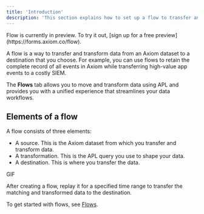 ```yaml
---
title: 'Introduction'
description: 'This section explains how to set up a flow to transfer and transform data from an Axiom dataset to a destination.'
---
```


<Note>
Flow is currently in preview. To try it out, [sign up for a free preview](https://forms.axiom.co/flow).
</Note>

A flow is a way to transfer and transform data from an Axiom dataset to a destination that you choose. For example, you can use flows to retain the complete record of all events in Axiom while transferring high-value app events to a costly SIEM.

The **Flows** tab allows you to move and transform data using APL and provides you with a unified experience that streamlines your data workflows.

## Elements of a flow

A flow consists of three elements:
- A source. This is the Axiom dataset from which you transfer and transform data.
- A transformation. This is the APL query you use to shape your data.
- A destination. This is where you transfer the data.

GIF

After creating a flow, replay it for a specified time range to transfer the matching and transformed data to the destination.

To get started with flows, see [Flows](/transfer-data/flows).